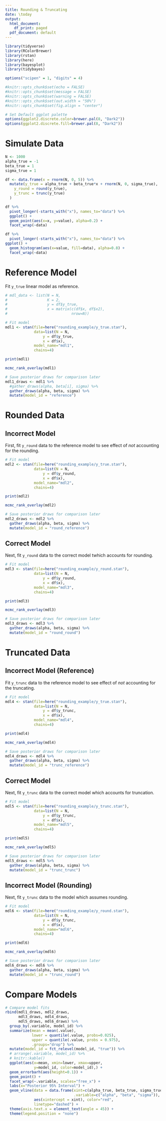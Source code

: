```yaml
---
title: Rounding & Truncating
date: \today
output:
  html_document:
    df_print: paged
  pdf_document: default
---
```


```r

library(tidyverse)
library(RColorBrewer)
library(rstan)
library(here)
library(bayesplot)
library(tidybayes)
```

```r
options("scipen" = 1, "digits" = 4)

#knitr::opts_chunk$set(echo = FALSE)
#knitr::opts_chunk$set(message = FALSE)
#knitr::opts_chunk$set(warning = FALSE)
#knitr::opts_chunk$set(out.width = "50%")
#knitr::opts_chunk$set(fig.align = "center")

# Set Default ggplot palette
options(ggplot2.discrete.color=brewer.pal(8, "Dark2"))
options(ggplot2.discrete.fill=brewer.pal(8, "Dark2"))
```

# Simulate Data

```r
N <- 1000
alpha_true = -1
beta_true = 1
sigma_true = 1

df <- data.frame(x = rnorm(N, 0, 5)) %>%
  mutate(y_true = alpha_true + beta_true*x + rnorm(N, 0, sigma_true),
    y_round = round(y_true),
    y_trunc = trunc(y_true)
  )

df %>%
  pivot_longer(-starts_with("x"), names_to="data") %>%
  ggplot() +
  geom_point(aes(x=x, y=value), alpha=0.2) +
  facet_wrap(~data)

df %>%
  pivot_longer(-starts_with("x"), names_to="data") %>%
ggplot() +
  geom_histogram(aes(x=value, fill=data), alpha=0.8) +
  facet_wrap(~data)
```

# Reference Model

Fit `y_true` linear model as reference.

```r
# mdl_data <- list(N = N,
#                  K = 2,
#                  y = df$y_true,
#                  x = matrix(c(df$x, df$x2), 
#                             nrow=N))

# Fit model
mdl1 <- stan(file=here("rounding_example/y_true.stan"), 
             data=list(N = N,
                 y = df$y_true,
                 x = df$x), 
             model_name="mdl1",
             chains=4)
```

```r
print(mdl1)
```

```r
mcmc_rank_overlay(mdl1)
```

```r
# Save posterior draws for comparison later
mdl1_draws <- mdl1 %>% 
  #gather_draws(alpha, beta[i], sigma) %>%
  gather_draws(alpha, beta, sigma) %>%
  mutate(model_id = "reference")
```


# Rounded Data

## Incorrect Model

First, fit `y_round` data to the reference model to see effect of _not_ accounting for the rounding.

```r
# Fit model
mdl2 <- stan(file=here("rounding_example/y_true.stan"), 
             data=list(N = N,
                 y = df$y_round,
                 x = df$x), 
             model_name="mdl2",
             chains=4)
```
```r
print(mdl2)
```

```r
mcmc_rank_overlay(mdl2)
```

```r
# Save posterior draws for comparison later
mdl2_draws <- mdl2 %>% 
  gather_draws(alpha, beta, sigma) %>%
  mutate(model_id = "round_reference")
```
 
## Correct Model

Next, fit `y_round` data to the correct model twhich accounts for rounding.

```r
# Fit model
mdl3 <- stan(file=here("rounding_example/y_round.stan"), 
             data=list(N = N,
                 y = df$y_round,
                 x = df$x), 
             model_name="mdl3",
             chains=4)
```

```r
print(mdl3)
```

```r
mcmc_rank_overlay(mdl3)
```

```r
# Save posterior draws for comparison later
mdl3_draws <- mdl3 %>% 
  gather_draws(alpha, beta, sigma) %>%
  mutate(model_id = "round_round")
```

# Truncated Data

## Incorrect Model (Reference)

Fit `y_trunc` data to the reference model to see effect of _not_ accounting for the truncating.

```r
# Fit model
mdl4 <- stan(file=here("rounding_example/y_true.stan"), 
             data=list(N = N,
                 y = df$y_trunc,
                 x = df$x), 
             model_name="mdl4",
             chains=4)
```

```r
print(mdl4)
```

```r
mcmc_rank_overlay(mdl4)
```


```r
# Save posterior draws for comparison later
mdl4_draws <- mdl4 %>% 
  gather_draws(alpha, beta, sigma) %>%
  mutate(model_id = "trunc_reference")
```

## Correct Model

Next, fit `y_trunc` data to the correct model which accounts for truncation.

```r
# Fit model
mdl5 <- stan(file=here("rounding_example/y_trunc.stan"), 
             data=list(N = N,
                 y = df$y_trunc,
                 x = df$x), 
             model_name="mdl5",
             chains=4)
```

```r
print(mdl5)
```

```r
mcmc_rank_overlay(mdl5)
```


```r
# Save posterior draws for comparison later
mdl5_draws <- mdl5 %>% 
  gather_draws(alpha, beta, sigma) %>%
  mutate(model_id = "trunc_trunc")
```

## Incorrect Model (Rounding)

Next, fit `y_trunc` data to the model which assumes rounding.

```r
# Fit model
mdl6 <- stan(file=here("rounding_example/y_round.stan"), 
             data=list(N = N,
                 y = df$y_trunc,
                 x = df$x), 
             model_name="mdl6",
             chains=4)
```

```r
print(mdl6)
```

```r
mcmc_rank_overlay(mdl6)
```


```r
# Save posterior draws for comparison later
mdl6_draws <- mdl6 %>% 
  gather_draws(alpha, beta, sigma) %>%
  mutate(model_id = "trunc_round")
```


# Compare Models

```r
# Compare model fits
rbind(mdl1_draws, mdl2_draws,
      mdl3_draws, mdl4_draws,
      mdl5_draws, mdl6_draws) %>%
  group_by(.variable, model_id) %>%
  summarize(mean = mean(.value),
            lower = quantile(.value, probs=0.025),
            upper = quantile(.value, probs = 0.975),
            .groups="drop") %>%
  mutate(model_id = fct_relevel(model_id, "true")) %>%
  # arrange(.variable, model_id) %>%
  # knitr::kable()
  ggplot(aes(x=mean, xmin=lower, xmax=upper,
             y=model_id, color=model_id),) +
  geom_errorbarh(aes(height=0.1)) +
  geom_point() +
  facet_wrap(~.variable, scales="free_x") +
  labs(x="Posterior 95% Interval") +
  geom_vline(data = data.frame(xint=c(alpha_true, beta_true, sigma_true), 
                               .variable=c("alpha", "beta", "sigma")),
             aes(xintercept = xint), color="red",
             linetype="dashed") +
  theme(axis.text.x = element_text(angle = 45)) +
  theme(legend.position = "none")
```